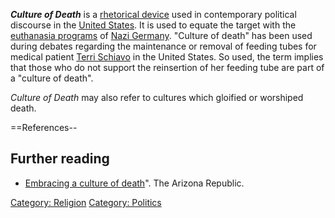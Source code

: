 '''''Culture of Death''''' is a [[rhetorical device]] used in contemporary political discourse in the [[United States]]. It is used to equate the target with the [[T-4 Euthanasia Program|euthanasia programs]] of [[Nazi Germany]]. "Culture of death" has been used during debates regarding the maintenance or removal of feeding tubes for medical patient [[Terri Schiavo]] in the United States. So used, the term implies that those who do not support the reinsertion of her feeding tube are part of a "culture of death".

''Culture of Death'' may also refer to cultures which gloified or worshiped death.

==References--

==Further reading==
*[http://www.azcentral.com/arizonarepublic/opinions/articles/0324thurlets244.html Embracing a culture of death]". The Arizona  Republic.

{{poli-stub}}

[[Category: Religion]]
[[Category: Politics]]